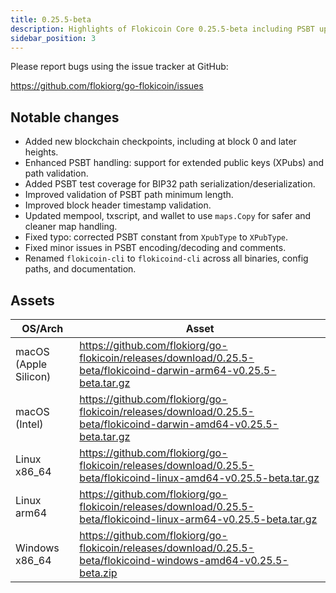 ```yaml
---
title: 0.25.5-beta
description: Highlights of Flokicoin Core 0.25.5-beta including PSBT upgrades, new checkpoints, and renamed CLI downloads.
sidebar_position: 3
---
```


Please report bugs using the issue tracker at GitHub:

https://github.com/flokiorg/go-flokicoin/issues

## Notable changes

- Added new blockchain checkpoints, including at block 0 and later heights.
- Enhanced PSBT handling: support for extended public keys (XPubs) and path validation.
- Added PSBT test coverage for BIP32 path serialization/deserialization.
- Improved validation of PSBT path minimum length.
- Improved block header timestamp validation.
- Updated mempool, txscript, and wallet to use `maps.Copy` for safer and cleaner map handling.
- Fixed typo: corrected PSBT constant from `XpubType` to `XPubType`.
- Fixed minor issues in PSBT encoding/decoding and comments.
- Renamed `flokicoin-cli` to `flokicoind-cli` across all binaries, config paths, and documentation.

## Assets

| OS/Arch | Asset |
| --- | --- |
| macOS (Apple Silicon) | https://github.com/flokiorg/go-flokicoin/releases/download/0.25.5-beta/flokicoind-darwin-arm64-v0.25.5-beta.tar.gz |
| macOS (Intel) | https://github.com/flokiorg/go-flokicoin/releases/download/0.25.5-beta/flokicoind-darwin-amd64-v0.25.5-beta.tar.gz |
| Linux x86_64 | https://github.com/flokiorg/go-flokicoin/releases/download/0.25.5-beta/flokicoind-linux-amd64-v0.25.5-beta.tar.gz |
| Linux arm64 | https://github.com/flokiorg/go-flokicoin/releases/download/0.25.5-beta/flokicoind-linux-arm64-v0.25.5-beta.tar.gz |
| Windows x86_64 | https://github.com/flokiorg/go-flokicoin/releases/download/0.25.5-beta/flokicoind-windows-amd64-v0.25.5-beta.zip |
